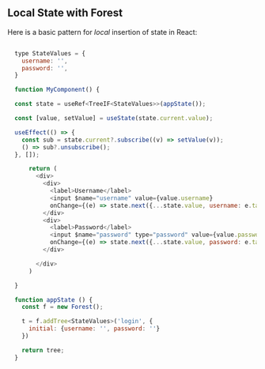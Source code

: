 ## Local State with Forest

Here is a basic pattern for _local_ insertion of state in React:

```JavaScript

  type StateValues = {
    username: '',
    password: '',
  }

  function MyComponent() {

  const state = useRef<TreeIF<StateValues>>(appState());

  const [value, setValue] = useState(state.current.value);

  useEffect(() => {
    const sub = state.current?.subscribe((v) => setValue(v));
    () => sub?.unsubscribe();
  }, []);

      return (
        <div>
          <div>
            <label>Username</label>
            <input $name="username" value={value.username}
            onChange={(e) => state.next({...state.value, username: e.target.value}))} />
          </div>
          <div>
            <label>Password</label>
            <input $name="password" type="password" value={value.password}
            onChange={(e) => state.next({...state.value, password: e.target.value}))} />
          </div>

        </div>
      )

  }

  function appState () {
    const f = new Forest();

    t = f.addTree<StateValues>('login', {
      initial: {username: '', password: ''}
    })

    return tree;
  }

```
